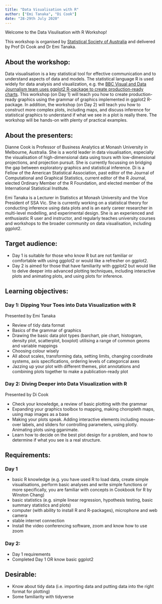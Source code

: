 ```yaml
---
title: "Data Visualisation with R"
author: ["Emi Tanaka", "Di Cook"]
date: "28-29th July 2020"
---
```



Welcome to the Data Visulisation with R Workshop!

This workshop is organised by [Statistical Society of Australia](https://statsoc.org.au/event-3886194) and delivered by Prof Di Cook and Dr Emi Tanaka.

## About the workshop:

Data visualisation is a key statistical tool for effective communication and to understand aspects of data and models. The statistical language R is used widely for data analysis and visualization, e.g. the [BBC Visual and Data Journalism team uses ggplot2 R-package to create production-ready charts](https://medium.com/bbc-visual-and-data-journalism/how-the-bbc-visual-and-data-journalism-team-works-with-graphics-in-r-ed0b35693535). This workshop (on Day 1) will teach you how to create production-ready graphics using the grammar of graphics implemented in ggplot2 R-package. In addition, the workshop (on Day 2) will teach you how to construct more complex plots, including maps, and discuss inference for statistical graphics to understand if what we see in a plot is really there. The workshop will be hands-on with plenty of practical examples.

## About the presenters:
Dianne Cook is Professor of Business Analytics at Monash University in Melbourne, Australia.  She is a world leader in data visualisation, especially the visualisation of high-dimensional data using tours with low-dimensional projections, and projection pursuit.  She is currently focussing on bridging the gap between exploratory graphics and statistical inference.  Di is a Fellow of the American Statistical Association, past editor of the Journal of Computational and Graphical Statistics, current editor of the R Journal,  elected Ordinary Member of the R Foundation, and elected member of the International Statistical Institute. 

Emi Tanaka is a Lecturer in Statistics at Monash University and the Vice President of SSA Vic. She is currently working on a statistical theory for conducting inference using data plots and is an early career researcher in multi-level modelling, and experimental design. She is an experienced and enthusiastic R user and instructor, and regularly teaches university courses and workshops to the broader community on data visualisation, including ggplot2.

## Target audience:
* Day 1 is suitable for those who know R but are not familiar or comfortable with using ggplot2 or would like a refresher on ggplot2. 
* Day 2 is aimed for those that have familiarity with ggplot2 but would like to delve deeper into advanced plotting techniques, including interactive plots and animating plots, and using plots for inference. 

## Learning objectives:

### Day 1: Dipping Your Toes into Data Visualization with R
Presented by Emi Tanaka

* Review of tidy data format
* Basics of the grammar of graphics
* Drawing the basic data plot types (barchart, pie chart, histogram, density plot, scatterplot, boxplot) utilising a range of common geoms and variable mappings
* Choosing colour wisely
* All about scales, transforming data, setting limits, changing coordinate systems, axis specifications, ordering levels of categorical axes
* Jazzing up your plot with different themes, plot annotations and combining plots together to make a publication-ready plot

### Day 2: Diving Deeper into Data Visualization with R
Presented by Di Cook

* Check your knowledge, a review of basic plotting with the grammar
* Expanding your graphics toolbox to mapping, making choropleth maps, using map images as a base
* Making your plots speak. Adding interactive elements including mouse-over labels, and sliders for controlling parameters, using plotly. Animating plots using gganimate.
* Learn how to decide on the best plot design for a problem, and how to  determine if what you see is a real structure.  

## Requirements:

### Day 1
* basic R knowledge (e.g. you have used R to load data, create simple visualisations, perform basic analyses and write simple functions or more specifically, you are familiar with concepts in Cookbook for R by Winston Chang)
* basic statistics (e.g. simple linear regression, hypothesis testing, basic summary statistics and plots)
* computer (with ability to install R and R-packages), microphone and web camera 
* stable internet connection
* Install the video conferencing software, zoom and know how to use zoom

### Day 2:

* Day 1 requirements
* Completed Day 1 OR know basic ggplot2

## Desirable:

* Know about tidy data (i.e. importing data and putting data into the right format for plotting)
* Some familiarity with tidyverse
